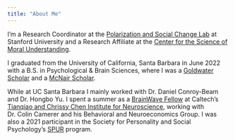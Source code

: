 ```yaml
---
title: "About Me"
---
```


I'm a Research Coordinator at the [Polarization and Social Change Lab](https://www.pascl.stanford.edu/) at Stanford University and a Research Affiliate at the [Center for the Science of Moral Understanding](https://www.moralunderstanding.com/).

I graduated from the University of California, Santa Barbara in June 2022 with a B.S. in Psychological & Brain Sciences, where I was a [Goldwater Scholar](https://goldwaterscholarship.gov/) and a [McNair Scholar](https://mcnairscholars.com/).

While at UC Santa Barbara I mainly worked with Dr. Daniel Conroy-Beam and Dr. Hongbo Yu. I spent a summer as a [BrainWave Fellow](https://neuroscience.caltech.edu/education/brainwave-fellowship-program/brainwave-fellows-2021) at Caltech's [Tianqiao and Chrissy Chen Institute for Neuroscience](https://neuroscience.caltech.edu/), working with Dr. Colin Camerer and his Behavioral and Neuroeconomics Group. I was also a 2021 participant in the Society for Personality and Social Psychology's [SPUR](https://spsp.org/professional-development/training-programs/social-personality-undergraduate-research-spur-program) program.
